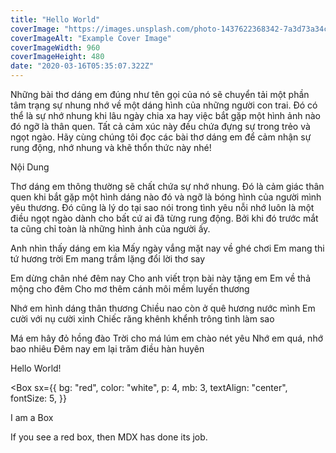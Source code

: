 ```yaml
---
title: "Hello World"
coverImage: "https://images.unsplash.com/photo-1437622368342-7a3d73a34c8f?ixid=MXwxMjA3fDB8MHxwaG90by1wYWdlfHx8fGVufDB8fHw%3D&ixlib=rb-1.2.1&auto=format&fit=crop&w=1920&q=80"
coverImageAlt: "Example Cover Image"
coverImageWidth: 960
coverImageHeight: 480
date: "2020-03-16T05:35:07.322Z"
---
```


Những bài thơ dáng em đúng như tên gọi của nó sẽ chuyển tải một phần tâm trạng sự nhung nhớ về một dáng hình của những người con trai. Đó có thể là sự nhớ nhung khi lâu ngày chia xa hay việc bắt gặp một hình ảnh nào đó ngỡ là thân quen. Tất cả cảm xúc này đều chứa đựng sự trong trẻo và ngọt ngào. Hãy cùng chúng tôi đọc các bài thơ dáng em để cảm nhận sự rung động, nhớ nhung và khẽ thổn thức này nhé!

Nội Dung

Thơ dáng em thông thường sẽ chất chứa sự nhớ nhung. Đó là cảm giác thân quen khi bắt gặp một hình dáng nào đó và ngỡ là bóng hình của người mình yêu thương. Đó cũng là lý do tại sao nói trong tình yêu nỗi nhớ luôn là một điều ngọt ngào dành cho bất cứ ai đã từng rung động. Bởi khi đó trước mắt ta cũng chỉ toàn là những hình ảnh của người ấy.

Anh nhìn thấy dáng em kìa
Mấy ngày vắng mặt nay về ghé chơi
Em mang thi tứ hương trời
Em mang trầm lặng đổi lời thơ say

Em dừng chân nhé đêm nay
Cho anh viết trọn bài này tặng em
Em về thả mộng cho đêm
Cho mơ thêm cánh môi mềm luyến thương

Nhớ em hình dáng thân thương
Chiều nao còn ở quê hương nước mình
Em cười với nụ cười xinh
Chiếc răng khênh khểnh trông tình làm sao

Má em hây đỏ hồng đào
Trời cho má lúm em chào nét yêu
Nhớ em quá, nhớ bao nhiêu
Đêm nay em lại trăm điều hàn huyên

Hello World!

<Box
  sx={{
    bg: "red",
    color: "white",
    p: 4,
    mb: 3,
    textAlign: "center",
    fontSize: 5,
  }}
>
  I am a Box
</Box>

If you see a red box, then MDX has done its job.
